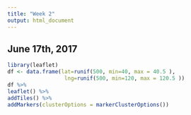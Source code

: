 ---
title: "Week 2"
output: html_document
---

## June 17th, 2017

```{r echo=FALSE,message=FALSE}
library(leaflet)
df <- data.frame(lat=runif(500, min=40, max = 40.5 ),
                  lng=runif(500, min=120, max = 120.5 )) 
df %>%
leaflet() %>%
addTiles() %>%  
addMarkers(clusterOptions = markerClusterOptions())  

```